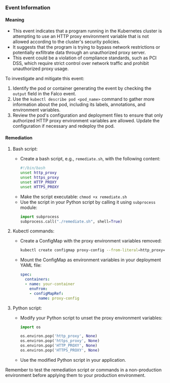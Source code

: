 
### Event Information

#### Meaning

- This event indicates that a program running in the Kubernetes cluster is attempting to use an HTTP proxy environment variable that is not allowed according to the cluster's security policies.
- It suggests that the program is trying to bypass network restrictions or potentially exfiltrate data through an unauthorized proxy server.
- This event could be a violation of compliance standards, such as PCI DSS, which require strict control over network traffic and prohibit unauthorized proxy usage.

To investigate and mitigate this event:
1. Identify the pod or container generating the event by checking the `output` field in the Falco event. 
2. Use the `kubectl describe pod <pod_name>` command to gather more information about the pod, including its labels, annotations, and environment variables.
3. Review the pod's configuration and deployment files to ensure that only authorized HTTP proxy environment variables are allowed. Update the configuration if necessary and redeploy the pod.

#### Remediation

1. Bash script:
   - Create a bash script, e.g., `remediate.sh`, with the following content:
     ```bash
     #!/bin/bash
     unset http_proxy
     unset https_proxy
     unset HTTP_PROXY
     unset HTTPS_PROXY
     ```
   - Make the script executable: `chmod +x remediate.sh`
   - Use the script in your Python script by calling it using `subprocess` module:
     ```python
     import subprocess
     subprocess.call("./remediate.sh", shell=True)
     ```

2. Kubectl commands:
   - Create a ConfigMap with the proxy environment variables removed:
     ```bash
     kubectl create configmap proxy-config --from-literal=http_proxy= --from-literal=https_proxy= --from-literal=HTTP_PROXY= --from-literal=HTTPS_PROXY=
     ```
   - Mount the ConfigMap as environment variables in your deployment YAML file:
     ```yaml
     spec:
       containers:
       - name: your-container
         envFrom:
         - configMapRef:
             name: proxy-config
     ```

3. Python script:
   - Modify your Python script to unset the proxy environment variables:
     ```python
     import os
     
     os.environ.pop('http_proxy', None)
     os.environ.pop('https_proxy', None)
     os.environ.pop('HTTP_PROXY', None)
     os.environ.pop('HTTPS_PROXY', None)
     ```
   - Use the modified Python script in your application.

Remember to test the remediation script or commands in a non-production environment before applying them to your production environment.

